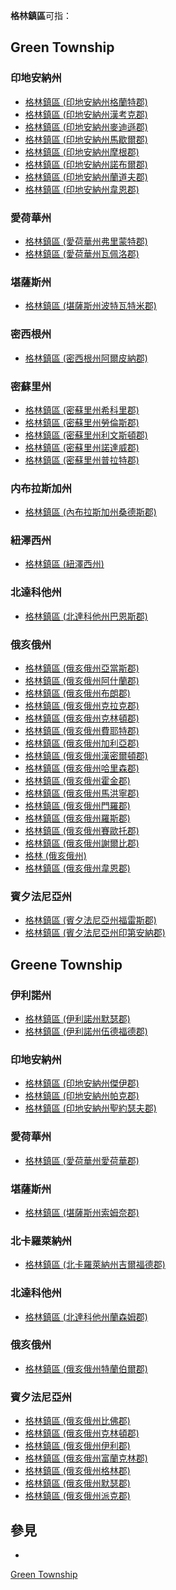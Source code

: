 {{noteTA
|G1=USState
|G2=地名
}}
'''格林鎮區'''可指： 

== Green Township ==
=== 印地安納州 ===
* [[格林鎮區_(印地安納州格蘭特縣)|格林鎮區 (印地安納州格蘭特郡)]] 
* [[格林鎮區_(印地安納州漢考克縣)|格林鎮區 (印地安納州漢考克郡)]] 
* [[格林鎮區_(印地安納州麥迪遜縣)|格林鎮區 (印地安納州麥迪遜郡)]] 
* [[格林鎮區_(印地安納州馬歇爾縣)|格林鎮區 (印地安納州馬歇爾郡)]] 
* [[格林鎮區_(印地安納州摩根縣)|格林鎮區 (印地安納州摩根郡)]] 
* [[格林鎮區_(印地安納州諾布爾縣)|格林鎮區 (印地安納州諾布爾郡)]] 
* [[格林鎮區_(印地安納州蘭道夫縣)|格林鎮區 (印地安納州蘭道夫郡)]] 
* [[格林鎮區_(印地安納州韋恩縣)|格林鎮區 (印地安納州韋恩郡)]] 

=== 愛荷華州 ===
* [[格林鎮區_(愛荷華州弗里蒙特郡)|格林鎮區 (愛荷華州弗里蒙特郡)]] 
* [[格林鎮區_(愛荷華州瓦佩洛郡)|格林鎮區 (愛荷華州瓦佩洛郡)]]  

=== 堪薩斯州 ===
* [[格林鎮區_(堪薩斯州波特瓦特米郡)|格林鎮區 (堪薩斯州波特瓦特米郡)]]  

=== 密西根州 ===
* [[格林鎮區_(密西根州阿爾皮納郡)|格林鎮區 (密西根州阿爾皮納郡)]] 

=== 密蘇里州 ===
* [[格林鎮區_(密蘇里州希科里郡)|格林鎮區 (密蘇里州希科里郡)]] 
* [[格林鎮區_(密蘇里州勞倫斯郡)|格林鎮區 (密蘇里州勞倫斯郡)]] 
* [[格林鎮區_(密蘇里州利文斯頓郡)|格林鎮區 (密蘇里州利文斯頓郡)]]  
* [[格林鎮區_(密蘇里州諾達威郡)|格林鎮區 (密蘇里州諾達威郡)]] 
* [[格林鎮區_(密蘇里州普拉特郡)|格林鎮區 (密蘇里州普拉特郡)]] 

=== 内布拉斯加州 ===
* [[格林鎮區_(內布拉斯加州桑德斯郡)|格林鎮區 (內布拉斯加州桑德斯郡)]] 

=== 紐澤西州 ===
* [[格林鎮區_(紐澤西州)|格林鎮區 (紐澤西州)]]  

=== 北達科他州 ===
* [[格林鎮區_(北達科他州巴恩斯郡)|格林鎮區 (北達科他州巴恩斯郡)]] 

=== 俄亥俄州 ===
* [[格林镇区_(俄亥俄州亚当斯县)|格林鎮區 (俄亥俄州亞當斯郡)]] 
* [[格林鎮區_(俄亥俄州阿什蘭郡)|格林鎮區 (俄亥俄州阿什蘭郡)]] 
* [[格林鎮區_(俄亥俄州布朗郡)|格林鎮區 (俄亥俄州布朗郡)]] 
* [[格林鎮區_(俄亥俄州克拉克郡)|格林鎮區 (俄亥俄州克拉克郡)]] 
* [[格林鎮區_(俄亥俄州克林頓郡)|格林鎮區 (俄亥俄州克林頓郡)]] 
* [[格林鎮區_(俄亥俄州費耶特郡)|格林鎮區 (俄亥俄州費耶特郡)]] 
* [[格林鎮區_(俄亥俄州加利亞郡)|格林鎮區 (俄亥俄州加利亞郡)]] 
* [[格林鎮區_(俄亥俄州漢密爾頓郡)|格林鎮區 (俄亥俄州漢密爾頓郡)]] 
* [[格林鎮區_(俄亥俄州哈里森郡)|格林鎮區 (俄亥俄州哈里森郡)]] 
* [[格林鎮區_(俄亥俄州霍金郡)|格林鎮區 (俄亥俄州霍金郡)]] 
* [[格林鎮區_(俄亥俄州馬洪寧郡)|格林鎮區 (俄亥俄州馬洪寧郡)]] 
* [[格林鎮區_(俄亥俄州門羅郡)|格林鎮區 (俄亥俄州門羅郡)]]  
* [[格林鎮區_(俄亥俄州羅斯郡)|格林鎮區 (俄亥俄州羅斯郡)]] 
* [[格林鎮區_(俄亥俄州賽歐托郡)|格林鎮區 (俄亥俄州賽歐托郡)]]  
* [[格林鎮區_(俄亥俄州謝爾比郡)|格林鎮區 (俄亥俄州謝爾比郡)]] 
* [[格林_(俄亥俄州)|格林 (俄亥俄州)]] 
* [[格林鎮區_(俄亥俄州韋恩郡)|格林鎮區 (俄亥俄州韋恩郡)]] 

=== 賓夕法尼亞州 ===
* [[格林鎮區_(賓夕法尼亞州福雷斯郡)|格林鎮區 (賓夕法尼亞州福雷斯郡)]] 
* [[格林鎮區_(賓夕法尼亞州印第安納郡)|格林鎮區 (賓夕法尼亞州印第安納郡)]] 

== Greene Township ==
=== 伊利諾州 ===
* [[格林镇区_(伊利诺伊州默瑟县)|格林鎮區 (伊利諾州默瑟郡)]] 
* [[格林镇区_(伊利诺伊州伍德福德县)|格林鎮區 (伊利諾州伍德福德郡)]] 

=== 印地安納州 ===
* [[格林镇区_(印地安纳州杰伊县)|格林鎮區 (印地安納州傑伊郡)]] 
* [[格林镇区_(印地安纳州帕克县)|格林鎮區 (印地安納州帕克郡)]] 
* [[格林镇区_(印地安纳州圣约瑟夫县)|格林鎮區 (印地安納州聖約瑟夫郡)]] 

=== 愛荷華州 ===
* [[格林镇区_(爱荷华州爱荷华县)|格林鎮區 (愛荷華州愛荷華郡)]] 

=== 堪薩斯州 ===
* [[格林镇区_(堪萨斯州索姆奈县)|格林鎮區 (堪薩斯州索姆奈郡)]]

=== 北卡羅萊納州 ===
* [[格林镇区_(北卡罗莱纳州吉尔福德县)|格林鎮區 (北卡羅萊納州吉爾福德郡)]]

=== 北達科他州 ===
* [[格林镇区_(北达科他州兰森姆县)|格林鎮區 (北達科他州蘭森姆郡)]]

=== 俄亥俄州 ===
* [[格林镇区_(俄亥俄州特兰伯尔县)|格林鎮區 (俄亥俄州特蘭伯爾郡)]]

=== 賓夕法尼亞州 ===
* [[格林镇区_(宾夕法尼亚州比佛县)|格林鎮區 (俄亥俄州比佛郡)]]
* [[格林镇区_(宾夕法尼亚克林顿县)|格林鎮區 (俄亥俄州克林頓郡)]]
* [[格林镇区_(宾夕法尼亚州伊利县)|格林鎮區 (俄亥俄州伊利郡)]]
* [[格林镇区_(宾夕法尼亚富兰克林县)|格林鎮區 (俄亥俄州富蘭克林郡)]]
* [[格林镇区_(宾夕法尼亚州格林县)|格林鎮區 (俄亥俄州格林郡)]]
* [[格林镇区_(宾夕法尼亚州默瑟县)|格林鎮區 (俄亥俄州默瑟郡)]]
* [[格林镇区_(宾夕法尼亚州派克县)|格林鎮區 (俄亥俄州派克郡)]]

==參見==
*{{Lookfrom|格林鎮區}}

{{Geodis|Green Township|Cat=四字行政区译名消歧义}}
[[Category:鎮區名稱消歧義|Green Township]]